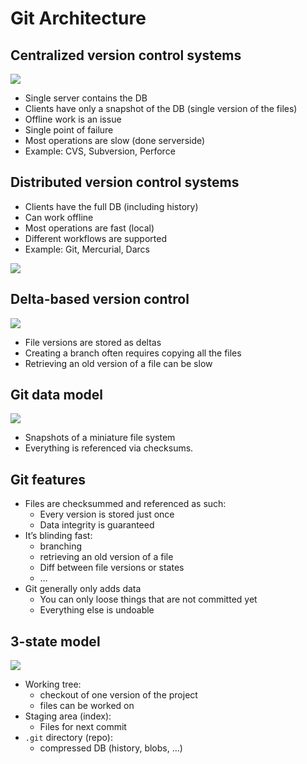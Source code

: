 # Git Architecture

## Centralized version control systems
::: {layout-ncol="2"}
![](figures/centralized.png)

- Single server contains the DB
- Clients have only a snapshot of the DB (single version of the files)
- Offline work is an issue
- Single point of failure
- Most operations are slow (done serverside)
- Example: CVS, Subversion, Perforce
:::


## Distributed version control systems
::: {layout-ncol="2"}
- Clients have the full DB (including history)
- Can work offline
- Most operations are fast (local)
- Different workflows are supported
- Example: Git, Mercurial, Darcs

![](figures/distributed.png)
:::


## Delta-based version control
![](figures/deltas.png){fig-align="center"}

- File versions are stored as deltas
- Creating a branch often requires copying all the files
- Retrieving an old version of a file can be slow


## Git data model
![](figures/snapshots.png){fig-align="center"}

- Snapshots of a miniature file system
- Everything is referenced via checksums.

## Git features
- Files are checksummed and referenced as such:
    - Every version is stored just once
    - Data integrity is guaranteed
- It's blinding fast:
    - branching
    - retrieving an old version of a file
    - Diff between file versions or states
    - ...
- Git generally only adds data
    - You can only loose things that are not committed yet
    - Everything else is undoable

## 3-state model
:::: {layout="[50, 50]"}

::: {}
![](figures/areas.svg){fig-align="center"}
:::
::: {.class-smaller}

- Working tree:
    - checkout of one version of the project
    - files can be worked on
- Staging area (index):
    - Files for next commit
- `.git` directory (repo):
    - compressed DB (history, blobs, ...)

:::
::::
